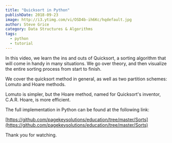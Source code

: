 ```yaml
---
title: "Quicksort in Python"
publishDate: 2018-09-23
image: http://i3.ytimg.com/vi/OSD4b-ih6Kc/hqdefault.jpg
author: Steve Grice
category: Data Structures & Algorithms
tags:
  - python
  - tutorial
---
```


In this video, we learn the ins and outs of Quicksort, a sorting algorithm that will come in handy in many situations. We go over theory, and then visualize the entire sorting process from start to finish.


<BlogYoutubeVideo videoId="OSD4b-ih6Kc" />

We cover the quicksort method in general, as well as two partition schemes: Lomuto and Hoare methods.

Lomuto is simpler, but the Hoare method, named for Quicksort's inventor, C.A.R. Hoare, is more efficient.

The full implementation in Python can be found at the following link:

[https://github.com/pagekeysolutions/education/tree/master/Sorts](https://github.com/pagekeysolutions/education/tree/master/Sorts)

Thank you for watching.